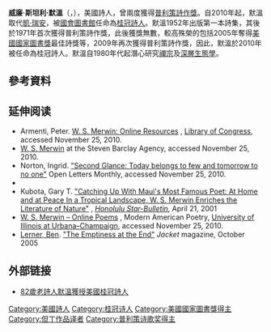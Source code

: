 {{infobox writer <!-- for more information see [[:Template:Infobox_writer/doc|:Template:Infobox writer/doc]] -->
| name          = W·S·默溫<br />W. S. Merwin
| image         = Merwin.jpg
| imagesize     =
| alt           =
| caption       =
| pseudonym     =
| birth_date     = {{Birth date|mf=yes|1927|9|30}}
| birth_place    = {{USA}}[[紐約州|紐約州]][[紐約市|紐約市]]
| death_date     = {{death date and age|2019|3|15|1927|9|30}}
| death_place    = {{USA}}[[夏威夷州|夏威夷州]][[哈伊庫|哈伊庫]]
| resting_place =
| occupation    = 詩人
| nationality   = {{USA}}
| education     =
| alma_mater    = [[普林斯頓大學|普林斯頓大學]]
| period        = 1952年
| genre         = 詩
| subject       =
| movement      =
| notableworks  =
| spouse        =
| influences    =
| influenced    =
| awards        = 
| signature     =
| signature_alt =
| website       =
| portaldisp    =
}}

'''威廉·斯坦利·默溫'''（{{lang-en|'''William Stanley Merwin'''}}，{{bd|1927年|9月30日|2019年|3月15日|catIdx=Merwin}}），美國詩人，曾兩度獲得[[普利策詩作獎|普利策詩作獎]]。自2010年起，默溫取代[[凱·瑞安|凱·瑞安]]，被[[國會圖書館_(美國)|國會圖書館]]任命為[[桂冠詩人|桂冠詩人]]。默溫1952年出版第一本詩集，其後於1971年首次獲得普利策詩作獎，此後獲獎無數，較高殊榮的包括2005年奪得[[美國國家圖書獎|美國國家圖書獎]]最佳詩獎等，2009年再次獲得普利策詩作獎，因此，默溫於2010年被任命為桂冠詩人。默溫自1980年代起潛心研究[[禪宗|禪宗]]及[[深層生態學|深層生態學]]。

==參考資料==
{{reflist}}

==延伸阅读==
* Armenti, Peter. [https://www.loc.gov/rr/program/bib/merwin/ W. S. Merwin: Online Resources] {{Wayback|url=https://www.loc.gov/rr/program/bib/merwin/ |date=20191229100559 }}, [[Library_of_Congress|Library of Congress]], accessed November 25, 2010.
* [https://web.archive.org/web/20051001111638/http://www.barclayagency.com/merwin.html W. S. Merwin] at the Steven Barclay Agency, accessed November 25, 2010.
* Norton, Ingrid. [http://www.openlettersmonthly.com/book-review-merwin-lice/ "Second Glance: Today belongs to few and tomorrow to no one"] {{Wayback|url=http://www.openlettersmonthly.com/book-review-merwin-lice/ |date=20190324043737 }} Open Letters Monthly, accessed November 25, 2010.
* {{cite journal| url=http://www.theparisreview.org/interviews/2692/the-art-of-poetry-no-38-w-s-merwin| title=W. S. Merwin, The Art of Poetry No. 38| author=Edward Hirsch| journal=The Paris Review| date=Spring 1987| access-date=2021-06-16| archive-date=2021-06-28| archive-url=https://web.archive.org/web/20210628125158/https://www.theparisreview.org/interviews/2692/the-art-of-poetry-no-38-w-s-merwin| dead-url=no}}
* Kubota, Gary T. [http://starbulletin.com/2001/04/21/news/story14.html "Catching Up With Maui's Most Famous Poet: At Home and at Peace In a Tropical Landscape, W. S. Merwin Enriches the Literature of Nature"] {{Wayback|url=http://starbulletin.com/2001/04/21/news/story14.html |date=20080629000033 }}, ''[[Honolulu_Star-Bulletin|Honolulu Star-Bulletin]]'', April 21, 2001
*[http://www.english.uiuc.edu/maps/poets/m_r/merwin/online.htm W. S. Merwin – Online Poems] {{Wayback|url=http://www.english.uiuc.edu/maps/poets/m_r/merwin/online.htm |date=20081216123105 }}, Modern American Poetry, [[University_of_Illinois_at_Urbana–Champaign|University of Illinois at Urbana–Champaign]], accessed November 25, 2010.
* [[Lerner,_Ben|Lerner, Ben]]. [http://jacketmagazine.com/28/lern-merw.html "The Emptiness at the End"] {{Wayback|url=http://jacketmagazine.com/28/lern-merw.html |date=20210624200820 }}  ''Jacket'' magazine, October 2005

== 外部链接 ==
*[https://web.archive.org/web/20140419170725/http://www.publishing.com.hk/pubnews/NewsDetail.asp?NewsID=20100708001 82歲老詩人默溫獲授美國桂冠詩人]

{{普利策诗歌奖获得者}}
{{Authority control}}
{{DEFAULTSORT:Mervin, W}}
[[Category:美國詩人|Category:美國詩人]]
[[Category:桂冠诗人|Category:桂冠诗人]]
[[Category:美國國家圖書獎得主|Category:美國國家圖書獎得主]]
[[Category:但丁作品译者|Category:但丁作品译者]]
[[Category:普利策诗歌奖得主|Category:普利策诗歌奖得主]]